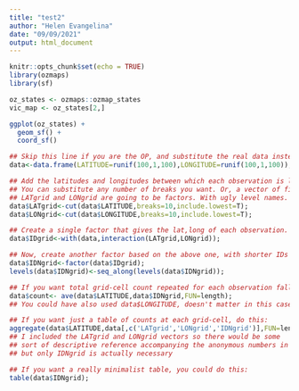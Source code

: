 ```yaml
---
title: "test2"
author: "Helen Evangelina"
date: "09/09/2021"
output: html_document
---
```


```r
knitr::opts_chunk$set(echo = TRUE)
library(ozmaps)
library(sf)
```

```r
oz_states <- ozmaps::ozmap_states
vic_map <- oz_states[2,]
```

```r
ggplot(oz_states) +
  geom_sf() +
  coord_sf()
```

```r
## Skip this line if you are the OP, and substitute the real data instead.
data<-data.frame(LATITUDE=runif(100,1,100),LONGITUDE=runif(100,1,100));

## Add the latitudes and longitudes between which each observation is located
## You can substitute any number of breaks you want. Or, a vector of fixed cutpoints
## LATgrid and LONgrid are going to be factors. With ugly level names.
data$LATgrid<-cut(data$LATITUDE,breaks=10,include.lowest=T);
data$LONgrid<-cut(data$LONGITUDE,breaks=10,include.lowest=T);

## Create a single factor that gives the lat,long of each observation. 
data$IDgrid<-with(data,interaction(LATgrid,LONgrid));

## Now, create another factor based on the above one, with shorter IDs and no empty levels
data$IDNgrid<-factor(data$IDgrid); 
levels(data$IDNgrid)<-seq_along(levels(data$IDNgrid));

## If you want total grid-cell count repeated for each observation falling into that grid cell, do this:
data$count<- ave(data$LATITUDE,data$IDNgrid,FUN=length);
## You could have also used data$LONGITUDE, doesn't matter in this case

## If you want just a table of counts at each grid-cell, do this:
aggregate(data$LATITUDE,data[,c('LATgrid','LONgrid','IDNgrid')],FUN=length);
## I included the LATgrid and LONgrid vectors so there would be some 
## sort of descriptive reference accompanying the anonymous numbers in IDNgrid,
## but only IDNgrid is actually necessary

## If you want a really minimalist table, you could do this:
table(data$IDNgrid);
```

